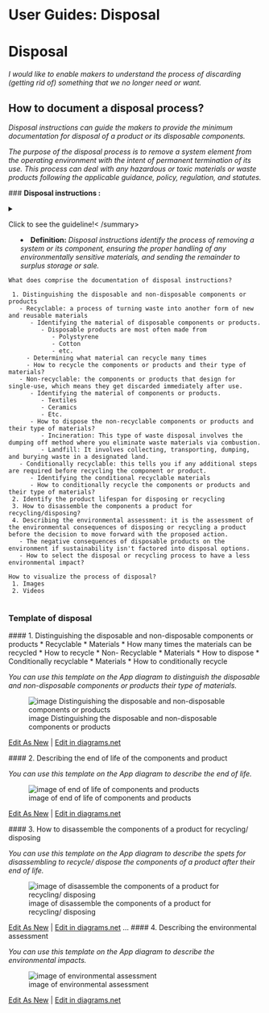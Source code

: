 # User Guides: Disposal {#sec-user-guides-disposal}

# **Disposal**

*I would like to enable makers to understand the process of discarding (getting rid of) something that we no longer need or want.*

## **How to document a disposal process?**

*Disposal instructions can guide the makers to provide the minimum documentation for disposal of a product or its disposable components.*

*The purpose of the disposal process is to remove a system element from the operating environment with the intent of permanent termination of its use. This process can deal with any hazardous or toxic materials or waste products following the applicable guidance, policy, regulation, and statutes.*

\### **Disposal instructions :**

<details>

<summary>Click to see the guideline!`<`{=html}
`/summary>`{=html}

-   **Definition:** *Disposal instructions identify the process of removing a system or its component, ensuring the proper handling of any environmentally sensitive materials, and sending the remainder to surplus storage or sale.*

```         
What does comprise the documentation of disposal instructions?

 1. Distinguishing the disposable and non-disposable components or products
   - Recyclable: a process of turning waste into another form of new and reusable materials
      - Identifying the material of disposable components or products.
         - Disposable products are most often made from
            - Polystyrene 
            - Cotton
            - etc.
     - Determining what material can recycle many times
     - How to recycle the components or products and their type of materials?
   - Non-recyclable: the components or products that design for single-use, which means they get discarded immediately after use.
      - Identifying the material of components or products.
         - Textiles
         - Ceramics
         - Etc.
      - How to dispose the non-recyclable components or products and their type of materials?
         - Incineration: This type of waste disposal involves the dumping off method where you eliminate waste materials via combustion.
         - Landfill: It involves collecting, transporting, dumping, and burying waste in a designated land.
   - Conditionally recyclable: this tells you if any additional steps are required before recycling the component or product.
      - Identifying the conditional recyclable materials 
      - How to conditionally recycle the components or products and their type of materials?
 2. Identify the product lifespan for disposing or recycling
 3. How to disassemble the components a product for recycling/disposing?
 4. Describing the environmental assessment: it is the assessment of the environmental consequences of disposing or recycling a product before the decision to move forward with the proposed action.
   - The negative consequences of disposable products on the environment if sustainability isn't factored into disposal options.
   - How to select the disposal or recycling process to have a less environmental impact?
 
How to visualize the process of disposal? 
 1. Images 
 2. Videos 
```

</details>

### Template of disposal

\#### 1.
Distinguishing the disposable and non-disposable components or products \* Recyclable \* Materials \* How many times the materials can be recycled \* How to recycle \* Non- Recyclable \* Materials \* How to dispose \* Conditionally recyclable \* Materials \* How to conditionally recycle

*You can use this template on the App diagram to distinguish the disposable and non-disposable components or products their type of materials.*

![image Distinguishing the disposable and non-disposable components or products](https://github.com/OPEN-NEXT/WP2.3-Guideline-and-templatefor-documentation-of-OSH-design-reuse/blob/main/Sources/Images/Disposal.jpg)

<a href="https://app.diagrams.net/#Hamerezoji1362%2Fdrawio-github%2Fmaster%2FDisposal.drawio" target="_blank">Edit As New</a> \| <a href="https://app.diagrams.net/#Hamerezoji1362%2Fdrawio-github%2Fmaster%2FDisposal.png">Edit in diagrams.net</a>

\#### 2.
Describing the end of life of the components and product

*You can use this template on the App diagram to describe the end of life.*

![image of end of life of components and products](https://github.com/OPEN-NEXT/WP2.3-Guideline-and-templatefor-documentation-of-OSH-design-reuse/blob/main/Sources/Images/End%20of%20life%20of%20product%20and%20components%20.jpg)

<a href="https://app.diagrams.net/#Hamerezoji1362%2Fdrawio-github%2Fmaster%2FEnd%20of%20life%20of%20product%20and%20components%20.drawio">Edit As New</a> \| <a href="https://app.diagrams.net/#Hamerezoji1362%2Fdrawio-github%2Fmaster%2F%20End%20of%20life%20of%20product%20and%20components%20.png">Edit in diagrams.net</a>

\#### 3.
How to disassemble the components of a product for recycling/ disposing

*You can use this template on the App diagram to describe the spets for disassembling to recycle/ dispose the components of a product after their end of life.*

![image of disassemble the components of a product for recycling/ disposing](https://github.com/OPEN-NEXT/WP2.3-Guideline-and-templatefor-documentation-of-OSH-design-reuse/blob/main/Sources/Images/Disassembly%20for%20recycling%20or%20disposing%20.jpg)

<a href="https://app.diagrams.net/#Hamerezoji1362%2Fdrawio-github%2Fmaster%2FDisassemble%20for%20recycling%20or%20disposing.drawio">Edit As New</a> \| <a href="https://app.diagrams.net/#Hamerezoji1362%2Fdrawio-github%2Fmaster%2FDisassembly%20for%20recycling%20or%20disposing%20.drawio.png">Edit in diagrams.net</a> ...
#### 4.
Describing the environmental assessment

*You can use this template on the App diagram to describe the environmental impacts.*

![image of environmental assessment](https://github.com/OPEN-NEXT/WP2.3-Guideline-and-templatefor-documentation-of-OSH-design-reuse/blob/main/Sources/Images/Environmental%20impact.jpg)

<a href="https://app.diagrams.net/#Hamerezoji1362%2Fdrawio-github%2Fmaster%2FEnvironmental%20impact.drawio">Edit As New</a> \| <a href="https://app.diagrams.net/#Hamerezoji1362%2Fdrawio-github%2Fmaster%2FEnvironmental%20impact.drawio.png">Edit in diagrams.net</a>
